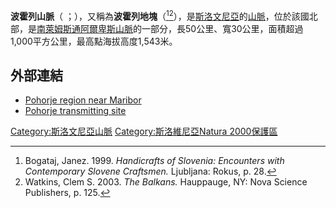 {{Infobox mountain
| name=波霍列山脈<br>Pohorje 
| other_name=''Bachergebirge''
| photo=Mariborsko pohorje panorama.jpg
| photo_caption=[[馬里博爾|馬里博爾]]附近的波霍列山脈
| country=[[斯洛維尼亞|斯洛維尼亞]]
| country1 = 
| state= 
| state1=
| parent=[[南萊姆斯通阿爾卑斯山脈|南萊姆斯通阿爾卑斯山脈]]
| area_km2= 
| length_km= 
| length_orientation=
| width_km= 
| width_orientation=
| highest={{link-en|黑峰 (波霍列山脈)|Black Peak (Pohorje)|黑峰}}
| elevation_m=1543
|range_coordinates = {{coord|46|32|N|15|28|E|type:mountain_region:SI_scale:300000|format=dms|display=inline,title}}
|coordinates = {{coord|46|30|13|N|15|27|11|E|type:mountain_region:SI_scale:100000|format=dms|display=inline}}
| map_image=Pohorje.png 
| map_caption=波霍列山脈的位置
}}
'''波霍列山脈'''（{{lang-sl|Pohorje}} {{IPA-sl|ˈpóːxɔɾjɛ|pron}}；{{lang-de|Bachergebirge、Bacherngebirge、Bachern}}），又稱為'''波霍列地塊'''（{{lang-en|Pohorje Massif}}<ref>Bogataj, Janez. 1999. ''Handicrafts of Slovenia: Encounters with Contemporary Slovene Craftsmen.'' Ljubljana: Rokus, p. 28.</ref><ref>Watkins, Clem S. 2003. ''The Balkans.'' Hauppauge, NY: Nova Science Publishers, p. 125.</ref>），是[[斯洛文尼亞|斯洛文尼亞]]的[[山脈|山脈]]，位於該國北部，是[[南萊姆斯通阿爾卑斯山脈|南萊姆斯通阿爾卑斯山脈]]的一部分，長50公里、寬30公里，面積超過1,000平方公里，最高點海拔高度1,543米。

==外部連結==
* [https://web.archive.org/web/20110927031045/http://maribor.uni-mb.si/pohorje/angles/turistic/pohorje/pohorje.htm Pohorje region near Maribor]
* [http://igorfuna.com/transmitting-sites/slovenia/pohorje Pohorje transmitting site] {{Wayback|url=http://igorfuna.com/transmitting-sites/slovenia/pohorje |date=20201128015210 }}

{{Slovenia-geo-stub}}
[[Category:斯洛文尼亞山脈|Category:斯洛文尼亞山脈]]
[[Category:斯洛維尼亞Natura_2000保護區|Category:斯洛維尼亞Natura 2000保護區]]